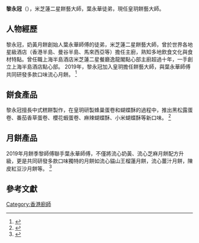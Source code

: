 {{Copy edit|time=2020-07-30T11:23:00+00:00}}
{{Refimprove|time=2020-07-30T10:52:27+00:00}}
'''黎永冠'''（{{lang-en|1=Lai Wing Koon}}），米芝蓮二星餅藝大師，葉永華徒弟，現任皇玥餅藝大師。 

== 人物經歷 == 
黎永冠，奶黃月餅創始人葉永華師傅的徒弟，米芝蓮二星餅藝大師，曾於世界各地星級酒店（香港半島、曼谷半島、馬來西亞等）擔任主廚，熟知多地飲食文化與食材特點。曾任職上海半島酒店米芝蓮二星餐廳逸龍閣點心部主廚超過十年，一手創立上海半島酒店點心部。  
2019年，黎永冠加入皇玥擔任餅藝大師，與葉永華師傅共同研發多款口味流心月餅。 <ref name="3C4U">{{cite news |title=皇玥餅藝流心月餅全球首獲最高金獎 |url=http://www.3c4u.net/article/articleDetail/4211 |accessdate=2019-05-20 |work=3C4U |archive-date=2019-06-10 |archive-url=https://web.archive.org/web/20190610055010/http://www.3c4u.net/article/articleDetail/4211 |dead-url=no }}</ref>

== 餅食產品 == 
黎永冠擅長中式糕餅製作，在皇玥研製蜂巢蛋卷和蝴蝶酥的過程中，推出黑松露蛋卷、番茄香草蛋卷、櫻花蝦蛋卷、麻辣蝴蝶酥、小米蝴蝶酥等新口味。
<ref name="am730"> {{cite news |title=皇玥12味蝴蝶酥 全新有機小米及麻辣風味 |url= https://www.am730.com.hk/news/%E6%97%85%E9%81%8A.%E9%A3%B2%E9%A3%9F/%E7%9A%87%E7%8E%A512%E5%91%B3%E8%9D%B4%E8%9D%B6%E9%85%A5-%E5%85%A8%E6%96%B0%E6%9C%89%E6%A9%9F%E5%B0%8F%E7%B1%B3%E5%8F%8A%E9%BA%BB%E8%BE%A3%E9%A2%A8%E5%91%B3-200551
|accessdate=2019-12-17 |work=am730 }}</ref>

== 月餅產品 == 
2019年月餅季黎師傅聯手葉永華師傅，不僅將流心奶黃、流心芝麻月餅配方升級，更是共同研發多款口味獨特的月餅如流心貓山王榴蓮月餅，流心薑汁月餅，陳皮紅豆沙月餅等。 <ref name="nownews "> {{cite news |title= 香港奶黃月餅之父「皇玥餅藝」首登台！ |url= https://play.nownews.com/archives/310330
|accessdate=2019-08-20 |work=今日新聞}}</ref>

==參考文獻==
{{reflist}}

[[Category:香港廚師|Category:香港廚師]]